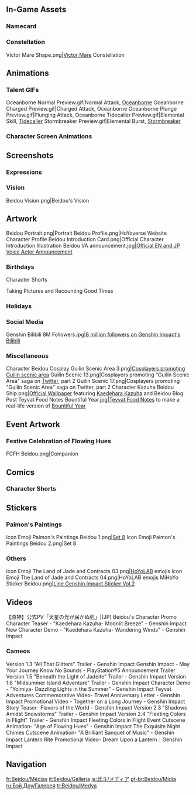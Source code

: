 {{CharacterTabs}}
{{TOC limit}}
==In-Game Assets==
{{Assets}}

===Namecard===
{{Assets/Namecard|Weighing Anchor|Beidou}}

===Constellation===
<gallery>Victor Mare Shape.png|[[Victor Mare]] Constellation</gallery>

==Animations==
===Talent GIFs===
<gallery>
Oceanborne Normal Preview.gif|Normal Attack, [[Oceanborne]]
Oceanborne Charged Preview.gif|Charged Attack, Oceanborne
Oceanborne Plunge Preview.gif|Plunging Attack, Oceanborne
Tidecaller Preview.gif|Elemental Skill, [[Tidecaller]]
Stormbreaker Preview.gif|Elemental Burst, [[Stormbreaker]]
</gallery>

===Character Screen Animations===
{{Preview/CharacterAnimations}}

==Screenshots==
===Expressions===
{{Character Expression|Beidou|Default|Happy|Confident}}

===Vision===
<gallery>Beidou Vision.png|Beidou's Vision</gallery>

==Artwork==
<gallery>
Beidou Portrait.png|Portrait
Beidou Profile.png|HoYoverse Website Character Profile
Beidou Introduction Card.png|Official Character Introduction Illustration
Beidou VA announcement.jpg|[https://twitter.com/GenshinImpact/status/1323822280473010178 Official EN and JP Voice Actor Announcement]
</gallery>

===Birthdays===
{{Files by Character Gallery|Beidou Birthday Artwork|character = Beidou|not1=Character Shorts|not2=Taking Pictures and Recounting Good Times Images}}

;Character Shorts
{{Files by Character Gallery|Beidou Birthday Artwork|character = Beidou|not1=Character Birthday Artwork|not2=Taking Pictures and Recounting Good Times Images}}

;Taking Pictures and Recounting Good Times
{{Main|Taking Pictures and Recounting Good Times/Story/Beidou}}
{{Files by Character Gallery|Beidou Birthday Artwork|character = Beidou|not1=Character Shorts|not2=Character Birthday Artwork}}

===Holidays===
{{Files by Character Gallery|Holiday Artwork}}

===Social Media===
<gallery>
Genshin Bilibili 8M Followers.jpg|[https://t.bilibili.com/581026620367569607 8 million followers on Genshin Impact's Bilibili]<!-- 2021-10-13 -->
</gallery>

===Miscellaneous===
<gallery>
Character Beidou Cosplay Guilin Scenic Area 3.png|[https://genshin.hoyoverse.com/en/news/detail/6810 Cosplayers promoting Guilin scenic area] <!--2020-11-18-->
Guilin Scenic 13.png|Cosplayers promoting "Guilin Scenic Area" saga on [https://twitter.com/genshinimpact/status/1330103667949756418 Twitter], part 2 <!--2020-11-20-->
Guilin Scenic 17.png|Cosplayers promoting "Guilin Scenic Area" saga on Twitter, part 2 <!--2020-11-20-->
Character Kazuha Beidou Ship.png|[https://t.bilibili.com/542713497747206611?tab=2 Official Wallpaper] featuring [[Kaedehara Kazuha]] and Beidou
Blog Post Teyvat Food Notes Bountiful Year.jpg|[[Teyvat Food Notes]] to make a real-life version of [[Bountiful Year]]<!--2022-01-31-->
</gallery>

==Event Artwork==
===Festive Celebration of Flowing Hues===
{{Main|Festive Celebration of Flowing Hues}}
<gallery>
FCFH Beidou.png|Companion
</gallery>

==Comics==
===Character Shorts===
{{Files by Character Gallery|Character Shorts|character = Beidou|not1=Beidou Birthday Artwork}}

==Stickers==
===Paimon's Paintings===
{{Main|Paimon's Paintings}}
<gallery>
Icon Emoji Paimon's Paintings Beidou 1.png|[[Paimon's Paintings#Set 8|Set 8]]
Icon Emoji Paimon's Paintings Beidou 2.png|Set 8
</gallery>

===Others===
<gallery>
Icon Emoji The Land of Jade and Contracts 03.png|[[HoYoLAB]] emojis
Icon Emoji The Land of Jade and Contracts 04.png|HoYoLAB emojis
MiHoYo Sticker Beidou.png|[https://store.line.me/stickershop/product/14369332/en Line Genshin Impact Sticker Vol.2]
</gallery>

==Videos==
<gallery>
【原神】公式PV「天星の光が届かぬ処」|(JP) Beidou's Character Promo
Character Teaser - "Kaedehara Kazuha- Moonlit Breeze" - Genshin Impact
New Character Demo - "Kaedehara Kazuha- Wandering Winds" - Genshin Impact
</gallery>
===Cameos===
<gallery>
Version 1.3 "All That Glitters" Trailer - Genshin Impact
Genshin Impact - May Your Journey Know No Bounds - PlayStation®5 Announcement Trailer
Version 1.5 "Beneath the Light of Jadeite" Trailer - Genshin Impact
Version 1.6 "Midsummer Island Adventure" Trailer - Genshin Impact
Character Demo - "Yoimiya- Dazzling Lights in the Summer" - Genshin Impact
Teyvat Adventures Commemorative Video- Travel Anniversary Letter - Genshin Impact
Promotional Video - Together on a Long Journey - Genshin Impact
Story Teaser- Flavors of the World - Genshin Impact
Version 2.3 "Shadows Amidst Snowstorms" Trailer - Genshin Impact
Version 2.4 "Fleeting Colors in Flight" Trailer - Genshin Impact
Fleeting Colors in Flight Event Cutscene Animation- "Age of Flowing Hues" - Genshin Impact
The Exquisite Night Chimes Cutscene Animation- "A Brilliant Banquet of Music" - Genshin Impact
Lantern Rite Promotional Video- Dream Upon a Lantern｜Genshin Impact
</gallery>
<!--
==References==
{{Reflist}}
-->

==Navigation==
{{Character Navbox|link type=media}}

[[fr:Beidou/Médias]]
[[it:Beidou/Galleria]]
[[ja:北斗/メディア]]
[[pt-br:Beidou/Mídia]]
[[ru:Бэй Доу/Галерея]]
[[tr:Beidou/Medya]]
